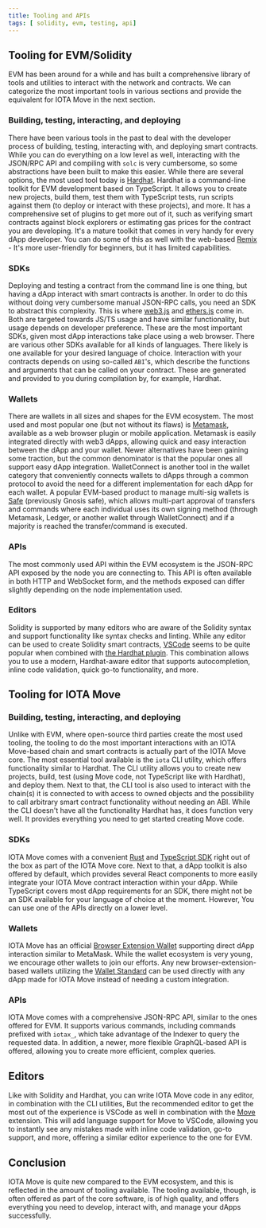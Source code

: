 ```yaml
---
title: Tooling and APIs
tags: [ solidity, evm, testing, api]
---
```



## Tooling for EVM/Solidity

EVM has been around for a while and has built a comprehensive library of tools and utilities to interact with the network and contracts. We can categorize the most important tools in various sections and provide the equivalent for IOTA Move in the next section.

### Building, testing, interacting, and deploying

There have been various tools in the past to deal with the developer process of building, testing, interacting with, and deploying smart contracts. While you can do everything on a low level as well, interacting with the JSON/RPC API and compiling with `solc` is very cumbersome, so some abstractions have been built to make this easier. While there are several options, the most used tool today is [Hardhat](https://hardhat.org). Hardhat is a command-line toolkit for EVM development based on TypeScript. It allows you to create new projects, build them, test them with TypeScript tests, run scripts against them (to deploy or interact with these projects), and more. It has a comprehensive set of plugins to get more out of it, such as verifying smart contracts against block explorers or estimating gas prices for the contract you are developing. It's a mature toolkit that comes in very handy for every dApp developer. You can do some of this as well with the web-based [Remix](https://remix.ethereum.org) - It's more user-friendly for beginners, but it has limited capabilities. 

### SDKs

Deploying and testing a contract from the command line is one thing, but having a dApp interact with smart contracts is another. In order to do this without doing very cumbersome manual JSON-RPC calls, you need an SDK to abstract this complexity. This is where [web3.js](https://web3js.org) and [ethers.js](https://ethers.org) come in. Both are targeted towards JS/TS usage and have similar functionality, but usage depends on developer preference. These are the most important SDKs, given most dApp interactions take place using a web browser. There are various other SDKs available for all kinds of languages. There likely is one available for your desired language of choice. Interaction with your contracts depends on using so-called `ABI`'s, which describe the functions and arguments that can be called on your contract. These are generated and provided to you during compilation by, for example, Hardhat.

### Wallets

There are wallets in all sizes and shapes for the EVM ecosystem. The most used and most popular one (but not without its flaws) is [Metamask](https://metamask.io), available as a web browser plugin or mobile application. Metamask is easily integrated directly with web3 dApps, allowing quick and easy interaction between the dApp and your wallet. Newer alternatives have been gaining some traction, but the common denominator is that the popular ones all support easy dApp integration. WalletConnect is another tool in the wallet category that conveniently connects wallets to dApps through a common protocol to avoid the need for a different implementation for each dApp for each wallet. A popular EVM-based product to manage multi-sig wallets is [Safe](https://safe.global/) (previously Gnosis safe), which allows multi-part approval of transfers and commands where each individual uses its own signing method (through Metamask, Ledger, or another wallet through WalletConnect) and if a majority is reached the transfer/command is executed.

### APIs

The most commonly used API within the EVM ecosystem is the JSON-RPC API exposed by the node you are connecting to. This API is often available in both HTTP and WebSocket form, and the methods exposed can differ slightly depending on the node implementation used. 

### Editors

Solidity is supported by many editors who are aware of the Solidity syntax and support functionality like syntax checks and linting. While any editor can be used to create Solidity smart contracts, [VSCode](https://code.visualstudio.com) seems to be quite popular when combined with [the Hardhat plugin](https://hardhat.org/hardhat-vscode/docs/overview). This combination allows you to use a modern, Hardhat-aware editor that supports autocompletion, inline code validation, quick go-to functionality, and more.

## Tooling for IOTA Move

### Building, testing, interacting, and deploying

Unlike with EVM, where open-source third parties create the most used tooling, the tooling to do the most important interactions with an IOTA Move-based chain and smart contracts is actually part of the IOTA Move core. The most essential tool available is the `iota` CLI utility, which offers functionality similar to Hardhat. The CLI utility allows you to create new projects, build, test (using Move code, not TypeScript like with Hardhat), and deploy them. Next to that, the CLI tool is also used to interact with the chain(s) it is connected to with access to owned objects and the possibility to call arbitrary smart contract functionality without needing an ABI. While the CLI doesn't have all the functionality Hardhat has, it does function very well. It provides everything you need to get started creating Move code. 

### SDKs

IOTA Move comes with a convenient [Rust](../../references/rust-sdk.mdx) and [TypeScript SDK](../../ts-sdk/typescript/index.mdx) right out of the box as part of the IOTA Move core. Next to that, a dApp toolkit is also offered by default, which provides several React components to more easily integrate your IOTA Move contract interaction within your dApp.  While TypeScript covers most dApp requirements for an SDK, there might not be an SDK available for your language of choice at the moment. However, You can use one of the APIs directly on a lower level.

### Wallets

IOTA Move has an official [Browser Extension Wallet](./../../about-iota/iota-wallet/getting-started.mdx) supporting direct dApp interaction similar to MetaMask. While the wallet ecosystem is very young, we encourage other wallets to join our efforts. Any new browser-extension-based wallets utilizing the [Wallet Standard](https://github.com/wallet-standard/wallet-standard/) can be used directly with any dApp made for IOTA Move instead of needing a custom integration. 

### APIs

IOTA Move comes with a comprehensive JSON-RPC API, similar to the ones offered for EVM. It supports various commands, including commands prefixed with `iotax_`, which take advantage of the Indexer to query the requested data. In addition, a newer, more flexible GraphQL-based API is offered, allowing you to create more efficient, complex queries.

## Editors

Like with Solidity and Hardhat, you can write IOTA Move code in any editor, in combination with the CLI utilities, But the recommended editor to get the most out of the experience is VSCode as well in combination with the [Move](https://marketplace.visualstudio.com/items?itemName=iota.move) extension. This will add language support for Move to VSCode, allowing you to instantly see any mistakes made with inline code validation, go-to support, and more, offering a similar editor experience to the one for EVM.

## Conclusion

IOTA Move is quite new compared to the EVM ecosystem, and this is reflected in the amount of tooling available. The tooling available, though, is often offered as part of the core software, is of high quality, and offers everything you need to develop, interact with, and manage your dApps successfully.


<Quiz questions={questions} />